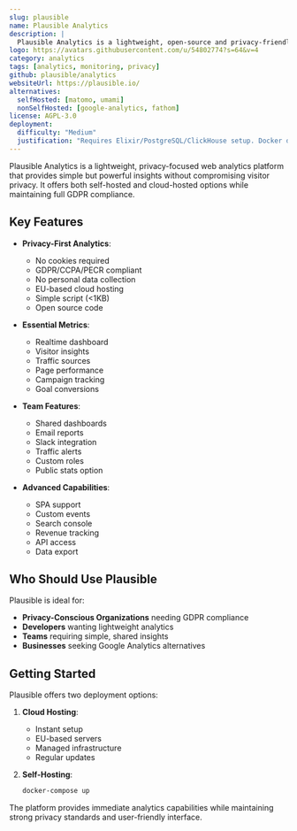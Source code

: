 ```yaml
---
slug: plausible
name: Plausible Analytics
description: |
  Plausible Analytics is a lightweight, open-source and privacy-friendly alternative to Google Analytics. It doesn't use cookies, is fully compliant with GDPR/CCPA/PECR, and can be self-hosted or cloud-hosted.
logo: https://avatars.githubusercontent.com/u/54802774?s=64&v=4
category: analytics
tags: [analytics, monitoring, privacy]
github: plausible/analytics
websiteUrl: https://plausible.io/
alternatives:
  selfHosted: [matomo, umami]
  nonSelfHosted: [google-analytics, fathom]
license: AGPL-3.0
deployment:
  difficulty: "Medium"
  justification: "Requires Elixir/PostgreSQL/ClickHouse setup. Docker deployment available but configuration needed for production use."
---
```


Plausible Analytics is a lightweight, privacy-focused web analytics platform that provides
simple but powerful insights without compromising visitor privacy. It offers both
self-hosted and cloud-hosted options while maintaining full GDPR compliance.

## Key Features

- **Privacy-First Analytics**:

  - No cookies required
  - GDPR/CCPA/PECR compliant
  - No personal data collection
  - EU-based cloud hosting
  - Simple script (&lt;1KB)
  - Open source code

- **Essential Metrics**:

  - Realtime dashboard
  - Visitor insights
  - Traffic sources
  - Page performance
  - Campaign tracking
  - Goal conversions

- **Team Features**:

  - Shared dashboards
  - Email reports
  - Slack integration
  - Traffic alerts
  - Custom roles
  - Public stats option

- **Advanced Capabilities**:
  - SPA support
  - Custom events
  - Search console
  - Revenue tracking
  - API access
  - Data export

## Who Should Use Plausible

Plausible is ideal for:

- **Privacy-Conscious Organizations** needing GDPR compliance
- **Developers** wanting lightweight analytics
- **Teams** requiring simple, shared insights
- **Businesses** seeking Google Analytics alternatives

## Getting Started

Plausible offers two deployment options:

1. **Cloud Hosting**:

   - Instant setup
   - EU-based servers
   - Managed infrastructure
   - Regular updates

2. **Self-Hosting**:
   ```bash
   docker-compose up
   ```

The platform provides immediate analytics capabilities while maintaining strong
privacy standards and user-friendly interface.
